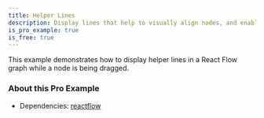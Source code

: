 ```yaml
---
title: Helper Lines
description: Display lines that help to visually align nodes, and enable nodes to be snapped into place when dropped
is_pro_example: true
is_free: true
---
```



<ExampleLayout>
This example demonstrates how to display helper lines in a React Flow graph while a node is being dragged.

<ProExampleViewer slug="helper-lines" />

### About this Pro Example

- Dependencies: [reactflow](https://www.npmjs.com/package/reactflow)

</ExampleLayout>
<RemoteCodeViewer
  source={`${process.env.NEXT_PUBLIC_EXAMPLES_URL}/examples/interaction/helper-lines/source.json`}
  preview={`${process.env.NEXT_PUBLIC_EXAMPLES_URL}/examples/interaction/helper-lines/index.html`}
  framework="react"
/>